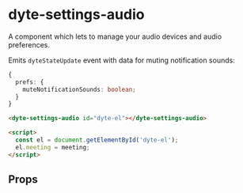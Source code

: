 # dyte-settings-audio

A component which lets to manage your audio devices and audio preferences.

Emits `dyteStateUpdate` event with data for muting notification sounds:

```ts
{
  prefs: {
    muteNotificationSounds: boolean;
  }
}
```

```html
<dyte-settings-audio id="dyte-el"></dyte-settings-audio>

<script>
  const el = document.getElementById('dyte-el');
  el.meeting = meeting;
</script>
```

## Props

<PropsTable of="dyte-settings-audio" />
